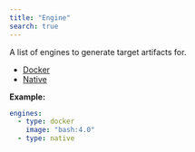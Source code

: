 ```yaml
---
title: "Engine"
search: true
---
```


A list of engines to generate target artifacts for.

 * [Docker](/reference/config/engines/docker/#)
 * [Native](/reference/config/engines/native/#)


**Example:**

```yaml
engines:
  - type: docker
    image: "bash:4.0"
  - type: native

```
